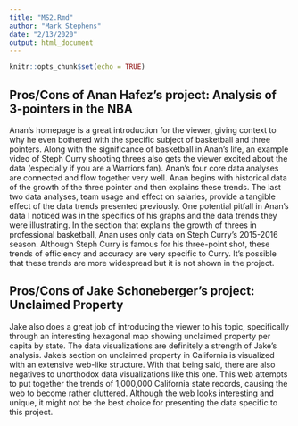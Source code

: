 ```yaml
---
title: "MS2.Rmd"
author: "Mark Stephens"
date: "2/13/2020"
output: html_document
---
```


```r
knitr::opts_chunk$set(echo = TRUE)
```


## Pros/Cons of Anan Hafez's project: Analysis of 3-pointers in the NBA

Anan's homepage is a great introduction for the viewer, giving context to why he even bothered with the specific subject of basketball and three pointers.  Along with the significance of basketball in Anan's life, an example video of Steph Curry shooting threes also gets the viewer excited about the data (especially if you are a Warriors fan).  Anan's four core data analyses are connected and flow together very well.  Anan begins with historical data of the growth of the three pointer and then explains these trends.  The last two data analyses, team usage and effect on salaries, provide a tangible effect of the data trends presented previously.  One potential pitfall in Anan's data I noticed was in the specifics of his graphs and the data trends they were illustrating.  In the section that explains the growth of threes in professional basketball, Anan uses only data on Steph Curry's 2015-2016 season.  Although Steph Curry is famous for his three-point shot, these trends of efficiency and accuracy are very specific to Curry.  It's possible that these trends are more widespread but it is not shown in the project.

## Pros/Cons of Jake Schoneberger's project: Unclaimed Property

Jake also does a great job of introducing the viewer to his topic, specifically through an interesting hexagonal map showing unclaimed property per capita by state.  The data visualizations are definitely a strength of Jake's analysis.  Jake's section on unclaimed property in California is visualized with an extensive web-like structure.  With that being said, there are also negatives to unorthodox data visualizations like this one.  This web attempts to put together the trends of 1,000,000 California state records, causing the web to become rather cluttered.  Although the web looks interesting and unique, it might not be the best choice for presenting the data specific to this project.